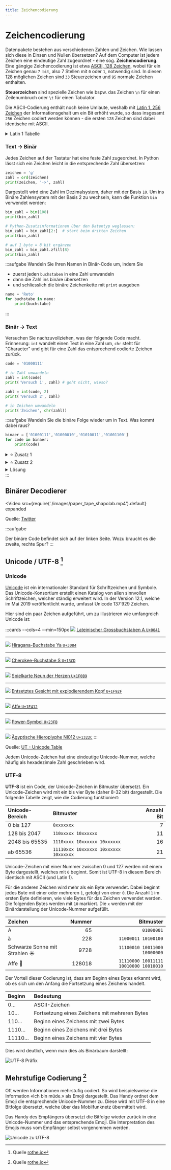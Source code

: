 ```yaml
---
title: Zeichencodierung
---
```




# Zeichencodierung

Datenpakete bestehen aus verschiedenen Zahlen und Zeichen. Wie lassen sich diese in Einsen und Nullen übersetzen? Auf dem Computer ist jedem Zeichen eine eindeutige Zahl zugeordnet - eine sog. **Zeichencodierung**. Eine gängige Zeichencodierung ist etwa [ASCII, 128 Zeichen](https://de.wikipedia.org/wiki/American_Standard_Code_for_Information_Interchange), wobei für ein Zeichen genau `7 bit`, also 7 Stellen mit `0` oder `1`, notwendig sind. In diesen 128 möglichen Zeichen sind `33` Steuerzeichen und `95` normale Zeichen enthalten.

**Steuerzeichen** sind spezielle Zeichen wie bspw. das Zeichen `\n` für einen Zeilenumbruch oder `\t` für einen Tabulator.

Die ASCII-Codierung enthält noch keine Umlaute, weshalb mit [Latin 1, 256 Zeichen](https://de.wikipedia.org/wiki/ISO_8859-1) der Informationsgehalt um ein Bit erhöht wurde, so dass insgesamt `256` Zeichen codiert werden können - die ersten `128` Zeichen sind dabei identische mit ASCII.

<details className="small-table" ><summary>Latin 1 Tabelle</summary>

<AsciiEncoding />

| Zeichen | Zahl | Binär      |
| :------ | :--- | :--------- |
|         | 0    | `00000000` |
|         | 1    | `00000001` |
|         | 2    | `00000010` |
|         | 3    | `00000011` |
|         | 4    | `00000100` |
|         | 5    | `00000101` |
|         | 6    | `00000110` |
|         | 7    | `00000111` |
|         | 8    | `00001000` |
| `\t`    | 9    | `00001001` |
| `\n`    | 10   | `00001010` |
|         | 11   | `00001011` |
|         | 12   | `00001100` |
|         | 13   | `00001101` |
|         | 14   | `00001110` |
|         | 15   | `00001111` |
|         | 16   | `00010000` |
|         | 17   | `00010001` |
|         | 18   | `00010010` |
|         | 19   | `00010011` |
|         | 20   | `00010100` |
|         | 21   | `00010101` |
|         | 22   | `00010110` |
|         | 23   | `00010111` |
|         | 24   | `00011000` |
|         | 25   | `00011001` |
|         | 26   | `00011010` |
|         | 27   | `00011011` |
|         | 28   | `00011100` |
|         | 29   | `00011101` |
|         | 30   | `00011110` |
|         | 31   | `00011111` |
|         | 32   | `00100000` |
| !       | 33   | `00100001` |
| "       | 34   | `00100010` |
| #       | 35   | `00100011` |
| $       | 36   | `00100100` |
| %       | 37   | `00100101` |
| &       | 38   | `00100110` |
| '       | 39   | `00100111` |
| (       | 40   | `00101000` |
| )       | 41   | `00101001` |
| \*      | 42   | `00101010` |
| +       | 43   | `00101011` |
| ,       | 44   | `00101100` |
| -       | 45   | `00101101` |
| .       | 46   | `00101110` |
| /       | 47   | `00101111` |
| 0       | 48   | `00110000` |
| 1       | 49   | `00110001` |
| 2       | 50   | `00110010` |
| 3       | 51   | `00110011` |
| 4       | 52   | `00110100` |
| 5       | 53   | `00110101` |
| 6       | 54   | `00110110` |
| 7       | 55   | `00110111` |
| 8       | 56   | `00111000` |
| 9       | 57   | `00111001` |
| :       | 58   | `00111010` |
| ;       | 59   | `00111011` |
| <       | 60   | `00111100` |
| =       | 61   | `00111101` |
| >       | 62   | `00111110` |
| ?       | 63   | `00111111` |
| @       | 64   | `01000000` |
| A       | 65   | `01000001` |
| B       | 66   | `01000010` |
| C       | 67   | `01000011` |
| D       | 68   | `01000100` |
| E       | 69   | `01000101` |
| F       | 70   | `01000110` |
| G       | 71   | `01000111` |
| H       | 72   | `01001000` |
| I       | 73   | `01001001` |
| J       | 74   | `01001010` |
| K       | 75   | `01001011` |
| L       | 76   | `01001100` |
| M       | 77   | `01001101` |
| N       | 78   | `01001110` |
| O       | 79   | `01001111` |
| P       | 80   | `01010000` |
| Q       | 81   | `01010001` |
| R       | 82   | `01010010` |
| S       | 83   | `01010011` |
| T       | 84   | `01010100` |
| U       | 85   | `01010101` |
| V       | 86   | `01010110` |
| W       | 87   | `01010111` |
| X       | 88   | `01011000` |
| Y       | 89   | `01011001` |
| Z       | 90   | `01011010` |
| [       | 91   | `01011011` |
| \\      | 92   | `01011100` |
| ]       | 93   | `01011101` |
| ^       | 94   | `01011110` |
| \_      | 95   | `01011111` |
| \`      | 96   | `01100000` |
| a       | 97   | `01100001` |
| b       | 98   | `01100010` |
| c       | 99   | `01100011` |
| d       | 100  | `01100100` |
| e       | 101  | `01100101` |
| f       | 102  | `01100110` |
| g       | 103  | `01100111` |
| h       | 104  | `01101000` |
| i       | 105  | `01101001` |
| j       | 106  | `01101010` |
| k       | 107  | `01101011` |
| l       | 108  | `01101100` |
| m       | 109  | `01101101` |
| n       | 110  | `01101110` |
| o       | 111  | `01101111` |
| p       | 112  | `01110000` |
| q       | 113  | `01110001` |
| r       | 114  | `01110010` |
| s       | 115  | `01110011` |
| t       | 116  | `01110100` |
| u       | 117  | `01110101` |
| v       | 118  | `01110110` |
| w       | 119  | `01110111` |
| x       | 120  | `01111000` |
| y       | 121  | `01111001` |
| z       | 122  | `01111010` |
| {       | 123  | `01111011` |
| \|      | 124  | `01111100` |
| }       | 125  | `01111101` |
| ~       | 126  | `01111110` |
|        | 127  | `01111111` |
|         | 128  | `10000000` |
|         | 129  | `10000001` |
|         | 130  | `10000010` |
|         | 131  | `10000011` |
|         | 132  | `10000100` |
|         | 133  | `10000101` |
|         | 134  | `10000110` |
|         | 135  | `10000111` |
|         | 136  | `10001000` |
|         | 137  | `10001001` |
|         | 138  | `10001010` |
|         | 139  | `10001011` |
|         | 140  | `10001100` |
|         | 141  | `10001101` |
|         | 142  | `10001110` |
|         | 143  | `10001111` |
|         | 144  | `10010000` |
|         | 145  | `10010001` |
|         | 146  | `10010010` |
|         | 147  | `10010011` |
|         | 148  | `10010100` |
|         | 149  | `10010101` |
|         | 150  | `10010110` |
|         | 151  | `10010111` |
|         | 152  | `10011000` |
|         | 153  | `10011001` |
|         | 154  | `10011010` |
|         | 155  | `10011011` |
|         | 156  | `10011100` |
|         | 157  | `10011101` |
|         | 158  | `10011110` |
|         | 159  | `10011111` |
|         | 160  | `10100000` |
| ¡       | 161  | `10100001` |
| ¢       | 162  | `10100010` |
| £       | 163  | `10100011` |
| ¤       | 164  | `10100100` |
| ¥       | 165  | `10100101` |
| ¦       | 166  | `10100110` |
| §       | 167  | `10100111` |
| ¨       | 168  | `10101000` |
| ©       | 169  | `10101001` |
| ª       | 170  | `10101010` |
| «       | 171  | `10101011` |
| ¬       | 172  | `10101100` |
|         | 173  | `10101101` |
| ®       | 174  | `10101110` |
| ¯       | 175  | `10101111` |
| °       | 176  | `10110000` |
| ±       | 177  | `10110001` |
| ²       | 178  | `10110010` |
| ³       | 179  | `10110011` |
| ´       | 180  | `10110100` |
| µ       | 181  | `10110101` |
| ¶       | 182  | `10110110` |
| ·       | 183  | `10110111` |
| ¸       | 184  | `10111000` |
| ¹       | 185  | `10111001` |
| º       | 186  | `10111010` |
| »       | 187  | `10111011` |
| ¼       | 188  | `10111100` |
| ½       | 189  | `10111101` |
| ¾       | 190  | `10111110` |
| ¿       | 191  | `10111111` |
| À       | 192  | `11000000` |
| Á       | 193  | `11000001` |
| Â       | 194  | `11000010` |
| Ã       | 195  | `11000011` |
| Ä       | 196  | `11000100` |
| Å       | 197  | `11000101` |
| Æ       | 198  | `11000110` |
| Ç       | 199  | `11000111` |
| È       | 200  | `11001000` |
| É       | 201  | `11001001` |
| Ê       | 202  | `11001010` |
| Ë       | 203  | `11001011` |
| Ì       | 204  | `11001100` |
| Í       | 205  | `11001101` |
| Î       | 206  | `11001110` |
| Ï       | 207  | `11001111` |
| Ð       | 208  | `11010000` |
| Ñ       | 209  | `11010001` |
| Ò       | 210  | `11010010` |
| Ó       | 211  | `11010011` |
| Ô       | 212  | `11010100` |
| Õ       | 213  | `11010101` |
| Ö       | 214  | `11010110` |
| ×       | 215  | `11010111` |
| Ø       | 216  | `11011000` |
| Ù       | 217  | `11011001` |
| Ú       | 218  | `11011010` |
| Û       | 219  | `11011011` |
| Ü       | 220  | `11011100` |
| Ý       | 221  | `11011101` |
| Þ       | 222  | `11011110` |
| ß       | 223  | `11011111` |
| à       | 224  | `11100000` |
| á       | 225  | `11100001` |
| â       | 226  | `11100010` |
| ã       | 227  | `11100011` |
| ä       | 228  | `11100100` |
| å       | 229  | `11100101` |
| æ       | 230  | `11100110` |
| ç       | 231  | `11100111` |
| è       | 232  | `11101000` |
| é       | 233  | `11101001` |
| ê       | 234  | `11101010` |
| ë       | 235  | `11101011` |
| ì       | 236  | `11101100` |
| í       | 237  | `11101101` |
| î       | 238  | `11101110` |
| ï       | 239  | `11101111` |
| ð       | 240  | `11110000` |
| ñ       | 241  | `11110001` |
| ò       | 242  | `11110010` |
| ó       | 243  | `11110011` |
| ô       | 244  | `11110100` |
| õ       | 245  | `11110101` |
| ö       | 246  | `11110110` |
| ÷       | 247  | `11110111` |
| ø       | 248  | `11111000` |
| ù       | 249  | `11111001` |
| ú       | 250  | `11111010` |
| û       | 251  | `11111011` |
| ü       | 252  | `11111100` |
| ý       | 253  | `11111101` |
| þ       | 254  | `11111110` |
| ÿ       | 255  | `11111111` |

</details>

### Text -> Binär

Jedes Zeichen auf der Tastatur hat eine feste Zahl zugeordnet. In Python lässt sich ein Zeichen leicht in die entsprechende Zahl übersetzen:

```py live_py slim
zeichen = 'g'
zahl = ord(zeichen)
print(zeichen, '->', zahl)
```

Dargestellt wird eine Zahl im Dezimalsystem, daher mit der Basis `10`. Um ins Binäre Zahlensystem mit der Basis 2 zu wechseln, kann die Funktion `bin` verwendet werden:

```py live_py slim
bin_zahl = bin(108)
print(bin_zahl)

# Python-Zusatzinformationen über den Datentyp weglassen:
bin_zahl = bin_zahl[2:]  # start beim dritten Zeichen
print(bin_zahl)

# auf 1 byte = 8 bit ergänzen
bin_zahl = bin_zahl.zfill(8)
print(bin_zahl)
```

:::aufgabe
Wandeln Sie Ihren Namen in Binär-Code um, indem Sie

- zuerst jeden `buchstaben` in eine Zahl umwandeln
- dann die Zahl ins binäre übersetzen
- und schliesslich die binäre Zeichenkette mit `print` ausgeben

```py live_py title=bin--name.py id=618e6375-9762-4011-9fe4-6c4a6000fa1e
name = 'Reto'
for buchstabe in name:
    print(buchstabe)
```

:::

### Binär -> Text

Versuchen Sie nachzuvollziehen, was der folgende Code macht. Erinnerung: `int` wandelt einen Text in eine Zahl um, `chr` steht für "Character" und gibt für eine Zahl das entsprechend codierte Zeichen zurück.

```py live_py slim
code = '01000111'

# in Zahl umwandeln
zahl = int(code)
print('Versuch 1', zahl) # geht nicht, wieso?

zahl = int(code, 2)
print('Versuch 2', zahl)

# in Zeichen umwandeln
print('Zeichen', chr(zahl))
```

:::aufgabe
Wandeln Sie die binäre Folge wieder um in Text. Was kommt dabei raus?

```py live_py title=name.py id=2c2166d8-1402-4503-8f5b-47d18208fdb2
binaer = ['01000111','01000010','01010011','01001100']
for code in binaer:
    print(code)
```

<details><summary>⭐️ Zusatz 1</summary>
Können Sie das übersetzte Wort auch auf einer einzigen Zeile ausgeben?
</details>
<details><summary>⭐️ Zusatz 2</summary>

Die folgende Funktion wandelt eine Text-Kette aus Binär-Zahlen in eine Liste mit Binär-Zahlen von `8bit` länge um. Verwenden Sie diese Funktion, um eine beliebige Zeichenkette in Text umzuwandeln.

```py live_py id=cfb03d75-76ef-41bf-b1b6-8cbdc4a669dc
def to_8bit(bin_text):
    return [bin_text[i:i + 8] for i in range(0, len(bin_text), 8)]

binaer = to_8bit('01000111010000100101001101001100')
print(binaer)
```

</details>

<details><summary>Lösung</summary>

```py
binaer = ['01000111','01000010','01010011','01001100']
for code in binaer:
    zahl = int(code, 2)
    print(chr(zahl))
```

</details>
:::


## Binärer Decodierer

<Video 
    src={require('./images/paper_tape_shapolab.mp4').default}
    expanded
>

Quelle: [Twitter](https://twitter.com/shapoco/status/1373534314961326092)

</Video>

:::aufgabe

Der binäre Code befindet sich auf der linken Seite. Wozu braucht es die zweite, rechte Spur? 
:::

## Unicode / UTF-8 [^1]

### Unicode

[Unicode](https://de.wikipedia.org/wiki/Unicode) ist ein internationaler Standard für Schriftzeichen und Symbole. Das Unicode-Konsortium erstellt einen Katalog von allen sinnvollen Schriftzeichen, welcher ständig erweitert wird. In der Version 12.1, welche im Mai 2019 veröffentlicht wurde, umfasst Unicode $137'929$ Zeichen.

Hier sind ein paar Zeichen aufgeführt, um zu illustrieren wie umfangreich Unicode ist:

:::cards --cols=4 --min=150px
![](images/unicode-0041.png)
[Lateinischer Grossbuchstaben A `U+0041`](https://unicode-table.com/de/0041/)
***
![](images/unicode-3084.png)
[Hiragana-Buchstabe Ya `U+3084`](https://unicode-table.com/de/3084/)
***
![](images/unicode-13CD.png)
[Cherokee-Buchstabe S `U+13CD`](https://unicode-table.com/de/13CD/)
***
![](images/unicode-1F0B9.png)
[Spielkarte Neun der Herzen `U+1F0B9`](https://unicode-table.com/de/1F0B9/)
***
![](images/unicode-1F92F.png)
[Entsetztes Gesicht mit explodierendem Kopf `U+1F92F`](https://unicode-table.com/de/1F92F/)
***
![](images/unicode-1F412.png)
[Affe `U+1F412`](https://unicode-table.com/de/1F412/)
***
![](images/unicode-23FB.png)
[Power-Symbol `U+23FB`](https://unicode-table.com/de/23FB/)
***
![](images/unicode-1322C.png)
[Ägyptische Hieroplyphe Nl012 `U+1322C`](https://unicode-table.com/de/1322C/)
:::

Quelle: [UT - Unicode Table](https://unicode-table.com/de/)

Jedem Unicode-Zeichen hat eine eindeutige Unicode-Nummer, welche häufig als hexadezimale Zahl geschrieben wird.

### UTF-8

**UTF-8** ist ein Code, der Unicode-Zeichen in Bitmuster übersetzt. Ein Unicode-Zeichen wird mit ein bis vier Byte (daher 8-32 bit) dargestellt. Die folgende Tabelle zeigt, wie die Codierung funktioniert:

| Unicode-Bereich | Bitmuster                             | Anzahl Bit |
| :-------------- | :------------------------------------ | ---------: |
| 0 bis 127       | `0xxxxxxx`                            |          7 |
| 128 bis 2047    | `110xxxxx 10xxxxxx`                   |         11 |
| 2048 bis 65535  | `1110xxxx 10xxxxxx 10xxxxxx`          |         16 |
| ab 65536        | `11110xxx 10xxxxxx 10xxxxxx 10xxxxxx` |         21 |

Unicode-Zeichen mit einer Nummer zwischen 0 und 127 werden mit einem Byte dargestellt, welches mit `0` beginnt. Somit ist UTF-8 in diesem Bereich identisch mit ASCII (und Latin 1).

Für die anderen Zeichen wird mehr als ein Byte verwendet. Dabei beginnt jedes Byte mit einer oder mehreren `1`, gefolgt von einer `0`. Die Anzahl `1` im ersten Byte definieren, wie viele Bytes für das Zeichen verwendet werden. Die folgenden Bytes werden mit `10` markiert. Die `x` werden mit der Binärdarstellung der Unicode-Nummer aufgefüllt.

| Zeichen                       | Nummer |                             Bitmuster |
| :---------------------------- | -----: | ------------------------------------: |
| A                             |     65 |                            `01000001` |
| ä                             |    228 |                   `11000011 10100100` |
| Schwarze Sonne mit Strahlen ☀ |   9728 |          `11100010 10011000 10000000` |
| Affe 🐒                       | 128018 | `11110000 10011111 10010000 10010010` |

Der Vorteil dieser Codierung ist, dass am Beginn eines Bytes erkannt wird, ob es sich um den Anfang die Fortsetzung eines Zeichens handelt.

| Beginn | Bedeutung                                     |
| :----- | :-------------------------------------------- |
| 0…     | ASCII-Zeichen                                 |
| 10…    | Fortsetzung eines Zeichens mit mehreren Bytes |
| 110…   | Beginn eines Zeichens mit zwei Bytes          |
| 1110…  | Beginn eines Zeichens mit drei Bytes          |
| 11110… | Beginn eines Zeichens mit vier Bytes          |

Dies wird deutlich, wenn man dies als Binärbaum darstellt:

![UTF-8 Präfix](images/utf-8-prefix.svg)

## Mehrstufige Codierung [^2]


Oft werden Informationen mehrstufig codiert. So wird beispielsweise die Information «Ich bin müde.» als Emoji dargestellt. Das Handy ordnet dem Emoji die entsprechende Unicode-Nummer zu. Diese wird mit UTF-8 in eine Bitfolge übersetzt, welche über das Mobilfunknetz übermittelt wird.

Das Handy des Empfängers übersetzt die Bitfolge wieder zurück in eine Unicode-Nummer und das entsprechende Emoji. Die Interpretation des Emojis muss vom Empfänger selbst vorgenommen werden.

![Unicode zu UTF-8](images/unicode.svg)

[^1]: Quelle [rothe.io](https://rothe.io/?page=code/3-text/4-unicode/)
[^2]: Quelle [rothe.io](https://rothe.io/?page=code/3-text/5-code/)
